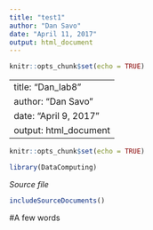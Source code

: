 ```yaml
---
title: "test1"
author: "Dan Savo"
date: "April 11, 2017"
output: html_document
---
```


```r
knitr::opts_chunk$set(echo = TRUE)
```

---
title: "Dan_lab8"
author: "Dan Savo"
date: "April 9, 2017"
output: html_document
---

```r
knitr::opts_chunk$set(echo = TRUE)
```

```r
library(DataComputing)
```

*Source file*
```r
includeSourceDocuments()
```

#A few words 